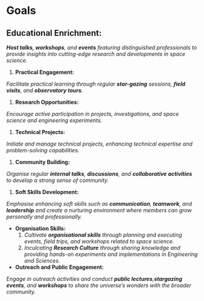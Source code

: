 
# Goals

## Educational Enrichment:

***Host talks, workshops**, and **events** featuring distinguished professionals to provide insights into cutting-edge research and developments in space science.*

1. **Practical Engagement:**

*Facilitate practical learning through regular **star-gazing** sessions, **field visits**, and **observatory tours**.*

1. **Research Opportunities:**

*Encourage active participation in projects, investigations, and space science and engineering experiments.*

1. **Technical Projects:**

*Initiate and manage technical projects, enhancing technical expertise and problem-solving capabilities.*

1. **Community Building:**

*Organise regular **internal talks**, **discussions**, and **collaborative activities** to develop a strong sense of community.*

1. **Soft Skills Development:**

*Emphasise enhancing soft skills such as **communication**, **teamwork**, and **leadership** and create a nurturing environment where members can grow personally and professionally.*

-  **Organisation Skills:**
    1. *Cultivate **organisational skills** through planning and executing events, field trips, and workshops related to space science.*
    2. *Inculcating **Research Culture** through sharing knowledge and providing hands-on experiments and implementations in Engineering and Sciences.*
-  **Outreach and Public Engagement:**

*Engage in outreach activities and conduct **public lectures**,**stargazing events**, and **workshops** to share the universe’s wonders with the broader community.*